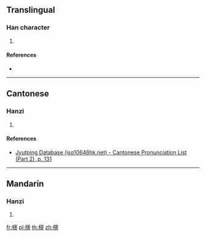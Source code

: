 ==Translingual==

===Han character===
{{Han char|rn=75|rad=木|as=11|sn=15|four=|canj=DJKR|ids=⿰木寄}}

# {{defn|Han|sort=木11}}

====References====
* {{Han ref|kx=0546.270|dkj=15355|dj=0934.250|hdz=21284.110|uh=69E3|ud=27107}}

----

==Cantonese==

===Hanzi===
{{yue-hanzi|jyut=[[gei1]]|y=gei1}}

# {{defn|lang=yue|sort=木11}}

====References====
*[http://www.iso10646hk.net/jp/document/download.jsp Jyutping Database (iso10646hk.net) - Cantonese Pronunciation List (Part 2), p. 131]

----

==Mandarin==

===Hanzi===
{{cmn-hanzi|pin=[[jī]] ([[ji1]])|wg=chi<sup>1</sup>}}

# {{defn|lang=cmn|sort=木11}}

[[fr:槣]]
[[pl:槣]]
[[th:槣]]
[[zh:槣]]